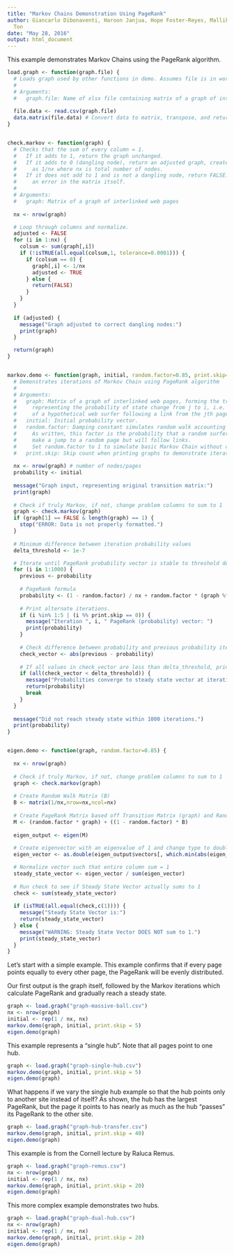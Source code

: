 ```yaml
---
title: "Markov Chains Demonstration Using PageRank"
author: Giancarlo Dibonaventi, Haroon Janjua, Hope Foster-Reyes, Mallika Thanky, Ethan
  Ton
date: "May 28, 2016"
output: html_document
---
```


This example demonstrates Markov Chains using the PageRank algorithm.

```r
load.graph <- function(graph.file) {
  # Loads graph used by other functions in demo. Assumes file is in working directory.
  #
  # Arguments:
  #   graph.file: Name of xlsx file containing matrix of a graph of interlinked web pages.
  
  file.data <- read.csv(graph.file) 
  data.matrix(file.data) # Convert data to matrix, transpose, and return
}


check.markov <- function(graph) {
  # Checks that the sum of every column = 1. 
  #   If it adds to 1, return the graph unchanged.
  #   If it adds to 0 (dangling node), return an adjusted graph, create each value 
  #     as 1/nx where nx is total number of nodes. 
  #   If it does not add to 1 and is not a dangling node, return FALSE. This represents
  #     an error in the matrix itself.
  #
  # Arguments:
  #   graph: Matrix of a graph of interlinked web pages
  
  nx <- nrow(graph)

  # Loop through columns and normalize.    
  adjusted <- FALSE
  for (i in 1:nx) { 
    colsum <- sum(graph[,i])
    if (!isTRUE(all.equal(colsum,1, tolerance=0.0001))) { 
      if (colsum == 0) {
        graph[,i] <- 1/nx 
        adjusted <- TRUE
      } else {
        return(FALSE)
      }
    }
  }
  
  if (adjusted) {
    message("Graph adjusted to correct dangling nodes:")
    print(graph)
  }

  return(graph)
}


markov.demo <- function(graph, initial, random.factor=0.85, print.skip=3) {
  # Demonstrates iterations of Markov Chain using PageRank algorithm
  #
  # Arguments: 
  #   graph: Matrix of a graph of interlinked web pages, forming the transition matrix
  #     representing the probability of state change from j to i, i.e. the probability
  #     of a hypothetical web surfer following a link from the jth page to the ith page.
  #   initial: Initial probability vector.
  #   random.factor: Damping constant simulates random walk accounting for isolated pages.
  #     As written, this factor is the probability that a random surfer will *not*
  #     make a jump to a random page but will follow links.
  #     Set random.factor to 1 to simulate basic Markov Chain without damping.
  #   print.skip: Skip count when printing graphs to demonstrate iterations.
  
  nx <- nrow(graph) # number of nodes/pages
  probability <- initial
  
  message("Graph input, representing original transition matrix:")
  print(graph)
  
  # Check if truly Markov, if not, change problem columns to sum to 1
  graph <- check.markov(graph)
  if (graph[1] == FALSE & length(graph) == 1) {
    stop("ERROR: Data is not properly formatted.")
  }
  
  # Minimum difference between iteration probability values
  delta_threshold <- 1e-7

  # Iterate until PageRank probability vector is stable to threshold delta, or max 1000 iterations
  for (i in 1:1000) {
    previous <- probability
    
    # PageRank formula
    probability <- (1 - random.factor) / nx + random.factor * (graph %*% probability)
    
    # Print alternate iterations.
    if (i %in% 1:5 | (i %% print.skip == 0)) {
      message("Iteration ", i, " PageRank (probability) vector: ")
      print(probability)
    }
    
    # Check difference between probability and previous probability iteration.
    check_vector <- abs(previous - probability)
    
    # If all values in check_vector are less than delta_threshold, print result and end.
    if (all(check_vector < delta_threshold)) {
      message("Probabilities converge to steady state vector at iteration number ", i, ": ")
      return(probability)
      break      
    } 
  }
  
  message("Did not reach steady state within 1000 iterations.")
  print(probability)
}


eigen.demo <- function(graph, random.factor=0.85) {
  
  nx <- nrow(graph)
  
  # Check if truly Markov, if not, change problem columns to sum to 1
  graph <- check.markov(graph)
  
  # Create Random Walk Matrix (B) 
  B <- matrix(1/nx,nrow=nx,ncol=nx) 
  
  # Create PageRank Matrix based off Transition Matrix (graph) and Random Walk Matrix (B) 
  M <- (random.factor * graph) + ((1 - random.factor) * B) 
  
  eigen_output <- eigen(M)
  
  # Create eigenvector with an eigenvalue of 1 and change type to double (by default, it is complex type) 
  eigen_vector <- as.double(eigen_output$vectors[, which.min(abs(eigen_output$values - 1))])

  # Normalize vector such that entire column sum = 1 
  steady_state_vector <- eigen_vector / sum(eigen_vector) 
  
  # Run check to see if Steady State Vector actually sums to 1 
  check <- sum(steady_state_vector) 
  
  if (isTRUE(all.equal(check,c(1)))) { 
    message("Steady State Vector is:")
    return(steady_state_vector) 
  } else { 
    message("WARNING: Steady State Vector DOES NOT sum to 1.") 
    print(steady_state_vector)
  } 
}
```

Let's start with a simple example. This example confirms that if every page points equally to every other page, the PageRank will be evenly distributed.

Our first output is the graph itself, followed by the Markov iterations which calculate PageRank and gradually reach a steady state.

```r
graph <- load.graph("graph-massive-ball.csv")
nx <- nrow(graph)
initial <- rep(1 / nx, nx)
markov.demo(graph, initial, print.skip = 5)
eigen.demo(graph)
```

This example represents a "single hub". Note that all pages point to one hub.

```r
graph <- load.graph("graph-single-hub.csv")
markov.demo(graph, initial, print.skip = 5)
eigen.demo(graph)
```

What happens if we vary the single hub example so that the hub points only to another site instead of itself? As shown, the hub has the largest PageRank, but the page it points to has nearly as much as the hub "passes" its PageRank to the other site.

```r
graph <- load.graph("graph-hub-transfer.csv")
markov.demo(graph, initial, print.skip = 40)
eigen.demo(graph)
```

This example is from the Cornell lecture by Raluca Remus.

```r
graph <- load.graph("graph-remus.csv")
nx <- nrow(graph)
initial <- rep(1 / nx, nx)
markov.demo(graph, initial, print.skip = 20)
eigen.demo(graph)
```

This more complex example demonstrates two hubs.

```r
graph <- load.graph("graph-dual-hub.csv")
nx <- nrow(graph)
initial <- rep(1 / nx, nx)
markov.demo(graph, initial, print.skip = 20)
eigen.demo(graph)
```